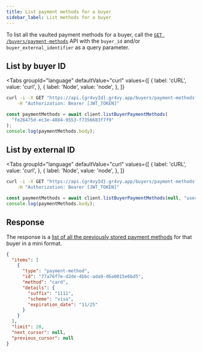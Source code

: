 ```yaml
---
title: List payment methods for a buyer
sidebar_label: List methods for a buyer
---
```



To list all the vaulted payment methods for a buyer, call the
[`GET /buyers/payment-methods`][api] API with the `buyer_id` and/or
`buyer_external_identifier` as a query parameter.

## List by buyer ID

<Tabs
  groupId="language"
  defaultValue="curl"
  values={[
    { label: 'cURL', value: 'curl', },
    { label: 'Node', value: 'node', },
  ]}
>
  <TabItem value="curl">

```bash
curl -i -X GET "https://api.{gr4vyId}.gr4vy.app/buyers/payment-methods?buyer_id=fe26475d-ec3e-4884-9553-f7356683f7f9" \
    -H "Authorization: Bearer [JWT_TOKEN]"
```

  </TabItem>
  <TabItem value="node">

```js
const paymentMethods = await client.listBuyerPaymentMethods(
  "fe26475d-ec3e-4884-9553-f7356683f7f9"
);
console.log(paymentMethods.body);
```

  </TabItem>
</Tabs>

## List by external ID

<Tabs
  groupId="language"
  defaultValue="curl"
  values={[
    { label: 'cURL', value: 'curl', },
    { label: 'Node', value: 'node', },
  ]}
>
  <TabItem value="curl">

```bash
curl -i -X GET "https://api.{gr4vyId}.gr4vy.app/buyers/payment-methods?buyer_external_identifier=user-1234" \
    -H "Authorization: Bearer [JWT_TOKEN]"
```

  </TabItem>
  <TabItem value="node">

```js
const paymentMethods = await client.listBuyerPaymentMethods(null, "user-1234");
console.log(paymentMethods.body);
```

  </TabItem>
</Tabs>

## Response

The response is a [list of all the previously stored payment methods][api] for
that buyer in a mini format.

```json title="GET /buyers/payment-methods?buyer_id=fe26475d-ec3e-4884-9553-f7356683f7f9"
{
  "items": [
    {
      "type": "payment-method",
      "id": "77a76f7e-d2de-4bbc-ada9-d6a0015e6bd5",
      "method": "card",
      "details": {
        "suffix": "1111",
        "scheme": "visa",
        "expiration_date": "11/25"
      }
    }
  ],
  "limit": 20,
  "next_cursor": null,
  "previous_cursor": null
}
```

[api]: /reference#operation/list-buyer-payment-methods
